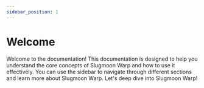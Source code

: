 ```yaml
---
sidebar_position: 1
---
```



# Welcome

Welcome to the documentation!
This documentation is designed to help you understand the core concepts of Slugmoon Warp and how to use it effectively.
You can use the sidebar to navigate through different sections and learn more about Slugmoon Warp.
Let's deep dive into Slugmoon Warp!